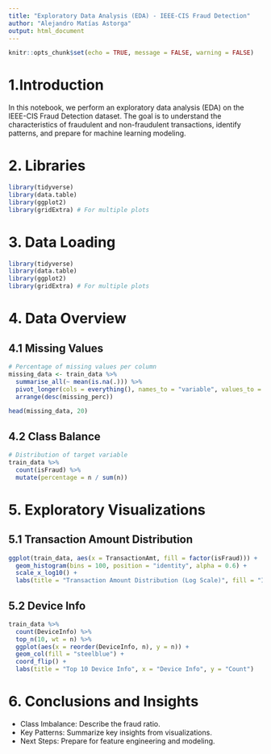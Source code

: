 ```yaml
---
title: "Exploratory Data Analysis (EDA) - IEEE-CIS Fraud Detection"
author: "Alejandro Matías Astorga"
output: html_document
---
```


```r
knitr::opts_chunk$set(echo = TRUE, message = FALSE, warning = FALSE)
```

# 1.Introduction

In this notebook, we perform an exploratory data analysis (EDA) on the IEEE-CIS Fraud Detection dataset. The goal is to understand the characteristics of fraudulent and non-fraudulent transactions, identify patterns, and prepare for machine learning modeling.

# 2. Libraries

```r
library(tidyverse)
library(data.table)
library(ggplot2)
library(gridExtra) # For multiple plots
```

# 3. Data Loading


```r
library(tidyverse)
library(data.table)
library(ggplot2)
library(gridExtra) # For multiple plots
```


# 4. Data Overview

## 4.1 Missing Values

```r
# Percentage of missing values per column
missing_data <- train_data %>%
  summarise_all(~ mean(is.na(.))) %>%
  pivot_longer(cols = everything(), names_to = "variable", values_to = "missing_perc") %>%
  arrange(desc(missing_perc))

head(missing_data, 20)
```


## 4.2 Class Balance

```r
# Distribution of target variable
train_data %>%
  count(isFraud) %>%
  mutate(percentage = n / sum(n))
```

# 5. Exploratory Visualizations

## 5.1 Transaction Amount Distribution
```r
ggplot(train_data, aes(x = TransactionAmt, fill = factor(isFraud))) +
  geom_histogram(bins = 100, position = "identity", alpha = 0.6) +
  scale_x_log10() + 
  labs(title = "Transaction Amount Distribution (Log Scale)", fill = "Is Fraud")
```

## 5.2 Device Info

```r
train_data %>%
  count(DeviceInfo) %>%
  top_n(10, wt = n) %>%
  ggplot(aes(x = reorder(DeviceInfo, n), y = n)) +
  geom_col(fill = "steelblue") +
  coord_flip() +
  labs(title = "Top 10 Device Info", x = "Device Info", y = "Count")
```

# 6. Conclusions and Insights
- Class Imbalance: Describe the fraud ratio.
- Key Patterns: Summarize key insights from visualizations.
- Next Steps: Prepare for feature engineering and modeling.